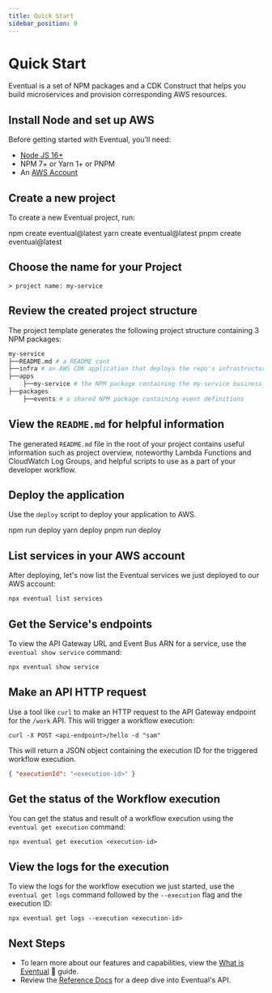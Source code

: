 ```yaml
---
title: Quick Start
sidebar_position: 0
---
```



# Quick Start

Eventual is a set of NPM packages and a CDK Construct that helps you build microservices and provision corresponding AWS resources.

## Install Node and set up AWS

Before getting started with Eventual, you'll need:

- [Node JS 16+](https://nodejs.org/en/)
- NPM 7+ or Yarn 1+ or PNPM
- An [AWS Account](https://aws.amazon.com/)

## Create a new project

To create a new Eventual project, run:

<Tabs groupId="npm">
  <TabItem value="npm" label="npm" default>
    <CodeBlock>npm create eventual@latest</CodeBlock>
  </TabItem>
  <TabItem value="yarn" label="yarn">
    <CodeBlock>yarn create eventual@latest</CodeBlock>
  </TabItem>
  <TabItem value="pnpm" label="pnpm">
    <CodeBlock>pnpm create eventual@latest</CodeBlock>
  </TabItem>
</Tabs>

## Choose the name for your Project

```
> project name: my-service
```

## Review the created project structure

The project template generates the following project structure containing 3 NPM packages:

```bash
my-service
├──README.md # a README cont
├──infra # an AWS CDK application that deploys the repo's infrastructure
├──apps
    ├──my-service # the NPM package containing the my-service business logic
├──packages
    ├──events # a shared NPM package containing event definitions
```

## View the `README.md` for helpful information

The generated `README.md` file in the root of your project contains useful information such as project overview, noteworthy Lambda Functions and CloudWatch Log Groups, and helpful scripts to use as a part of your developer workflow.

## Deploy the application

Use the `deploy` script to deploy your application to AWS.

<Tabs groupId="npm">
  <TabItem value="npm" label="npm" default>
    <CodeBlock>npm run deploy</CodeBlock>
  </TabItem>
  <TabItem value="yarn" label="yarn">
    <CodeBlock>yarn deploy</CodeBlock>
  </TabItem>
  <TabItem value="pnpm" label="pnpm">
    <CodeBlock>pnpm run deploy</CodeBlock>
  </TabItem>
</Tabs>

## List services in your AWS account

After deploying, let's now list the Eventual services we just deployed to our AWS account:

```ts
npx eventual list services
```

## Get the Service's endpoints

To view the API Gateway URL and Event Bus ARN for a service, use the `eventual show service` command:

```ts
npx eventual show service
```

## Make an API HTTP request

Use a tool like `curl` to make an HTTP request to the API Gateway endpoint for the `/work` API. This will trigger a workflow execution:

```
curl -X POST <api-endpoint>/hello -d "sam"
```

This will return a JSON object containing the execution ID for the triggered workflow execution.

```json
{ "executionId": "<execution-id>" }
```

## Get the status of the Workflow execution

You can get the status and result of a workflow execution using the `eventual get execution` command:

```
npx eventual get execution <execution-id>
```

## View the logs for the execution

To view the logs for the workflow execution we just started, use the `eventual get logs` command followed by the `--execution` flag and the execution ID:

```
npx eventual get logs --execution <execution-id>
```

## Next Steps

- To learn more about our features and capabilities, view the [What is Eventual](./learn/1-what-is-eventual.md) 📖 guide.
- Review the [Reference Docs](./reference/service.md) for a deep dive into Eventual's API.
